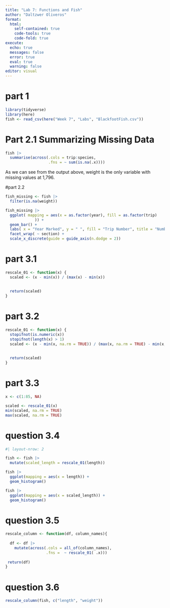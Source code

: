 ```yaml
---
title: "Lab 7: Functions and Fish"
author: "Daltzwer Oliveros"
format:
  html: 
    self-contained: true
    code-tools: true 
    code-fold: true 
execute:
  echo: true
  messages: false
  error: true
  eval: true
  warning: false
editor: visual
---
```


# part 1

```r
library(tidyverse)
library(here)
fish <- read_csv(here("Week 7", "Labs", "BlackfootFish.csv"))
```

# Part 2.1 Summarizing Missing Data

```r
fish |> 
  summarise(across(.cols = trip:species, 
                   .fns = ~ sum(is.na(.x))))
```

As we can see from the output above, weight is the only variable with missing values at 1,796.

#part 2.2

```r
fish_missing <- fish |>
  filter(is.na(weight))

fish_missing |>
  ggplot( mapping = aes(x = as.factor(year), fill = as.factor(trip)
             )) + 
  geom_bar() +
  labs( x = "Year Marked", y = " ", fill = "Trip Number", title = "Number of Fish Marked") +
  facet_wrap( ~ section) +
  scale_x_discrete(guide = guide_axis(n.dodge = 2))
```

# part 3.1

```r
rescale_01 <- function(x) {
  scaled <- (x - min(x)) / (max(x) - min(x))
  
  
  return(scaled)
}
```

# part 3.2

```r
rescale_01 <- function(x) {
  stopifnot(is.numeric(x))
  stopifnot(length(x) > 1)
  scaled <- (x - min(x, na.rm = TRUE)) / (max(x, na.rm = TRUE) - min(x, na.rm = TRUE))
  
  
  return(scaled)
}
```

# part 3.3

```r
x <- c(1:85, NA)

scaled <- rescale_01(x)
min(scaled, na.rm = TRUE)
max(scaled, na.rm = TRUE)
```

# question 3.4

```r
#| layout-nrow: 2

fish <- fish |>
  mutate(scaled_length = rescale_01(length))

fish |>
  ggplot(mapping = aes(x = length)) +
  geom_histogram()

fish |>
  ggplot(mapping = aes(x = scaled_length)) +
  geom_histogram()


```

# question 3.5

```r
rescale_column <- function(df, column_names){
  
  df <- df |>
    mutate(across(.cols = all_of(column_names),
                  .fns =  ~ rescale_01( .x)))
  
 return(df) 
}
```

# question 3.6

```r
rescale_column(fish, c("length", "weight"))

```
